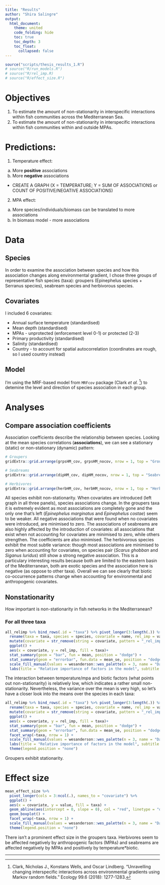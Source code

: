 ```yaml
---
title: "Results"
author: "Shira Salingre"
output: 
  html_document:
    theme: united
    code_folding: hide
    toc: true
    toc_depth: 3
    toc_float:
      collapsed: false
---
```


```r
source("scripts/thesis_results_1.R")
# source("R/run_models.R")
# source("R/rel_imp.R)
# source("R/effect_size.R")
```

# Objectives  

1. To estimate the amount of non-stationarity in interspecific interactions within fish communities across the Mediterranean Sea.  
2. To estimate the amount of non-stationarity in interspecific interactions within fish communities within and outside MPAs.  

# Predictions:

1. Temperature effect:
  a. More **positive** associations  
  b. More **negative** associations
  * CREATE A GRAPH (X = TEMPERATURE; Y = SUM OF ASSOCIATIONS or COUNT OF POSITIVE/NEGATIVE ASSOCIATIONS)  
2. MPA effect:
  a. More species/individuals/biomass can be translated to more associations
  b. In biomass model - more associations
  
# Data

## Species  
In order to examine the association between species and how this association changes along environmental gradient, I chose three groups of representative fish species (taxa): groupers (Epinephelus species + Serranus species), seabream species and herbivorous species.  

## Covariates  

I included 6 covariates:

* Annual surface temperature (standardised)
* Mean depth (standardised)
* MPAs - unprotected (enforcement level 0-1) or protected (2-3)
* Primary productivity (standardised)
* Salinity (standardised)
* Country - to account for spatial autocorrelation (coordinates are rough, so I used country instead)

## Model  
I'm using the MRF-based model from `MRFcov` package (Clark _et al._ [^1]) to detemine the level and direction of species association in each group.  

<!-- From Roi's comments on proposal: 

- Is there any grounds to hypothesise that in warmer areas the associations will be going a certain direction? (more/less associations, weaker/stringer associations) --- NETWORK LEVEL  
- How to identify patterns?  
- Invasive species gradient --- WE CAN MAKE A SORT OF INDEX OF INVASION  
- What variable is being measured? Strength of associations? Direction of associations? Count of associations?  

**I THINK WE SHOULD USE DIFFERENT VARIABLES FOR DIFFERENT QUESTIONS**  


-->


# Analyses

## Compare association coefficients

Association coefficients describe the relationship between species. Looking at the mean species correlations (**associations**), we can see a stationary (static) or non-stationary (dynamic) pattern:

```r
# Groupers
gridExtra::grid.arrange(grpsHM_cov, grpsHM_nocov, nrow = 1, top = "Groupers co-occurrence")

# Seabreams
gridExtra::grid.arrange(dipHM_cov, dipHM_nocov, nrow = 1, top = "Seabream co-occurrence")

# Herbivores
gridExtra::grid.arrange(herbHM_cov, herbHM_nocov, nrow = 1, top = "Herbivores co-occurrence")
```

All species exhibit non-stationarity. When covariates are introduced (left graph in all three panels), species associations change. In the groupers taxa it is extremely evident as most associations are completely gone and the only one that's left (*Epinephelus marginatus* and *Epinephelus costae*) seem to be weaker. All negative associations that were found when no covariates were introduced, are minimised to zero.
The associations of seabreams are also highly affected by the introduction of covariates: all associations that exist when not accounting for covariates are minimised to zero, while others strengthen. The coefficients are also minimised.
The herbivorous species exhibit the most subtle variance: though most associations are minimised to zero when accounting for covariates, on species pair (*Scarus ghobban* and *Siganus luridus*) still show a strong negative association. This is a particulary interesting results because both are limited to the eastern basin of the Mediterranean, both are exotic species and the association here is negative (as oppose to other taxa).
Overall we can see clearly that biotic co-occurrence patterns change when accounting for environmental and anthropogenic covariates.


## Nonstationarity

How important is non-stationarity in fish networks in the Mediterranean?

### For all three taxa

```r
all_relimp %>% bind_rows(.id = "taxa") %>% pivot_longer(3:length(.)) %>% # Create a tibble of all taxa
  rename(taxa = taxa, species = species, covariate = name, rel_imp = value) %>%
  mutate(covariate = str_remove(string = covariate, pattern = "_rel_imp")) %>% 
  ggplot() +
  aes(x = covariate, y = rel_imp, fill = taxa)+
  stat_summary(geom = "bar", fun = mean, position = "dodge") +
  stat_summary(geom = "errorbar", fun.data = mean_se, position = "dodge") +
  scale_fill_manual(values = wesanderson::wes_palette(n = 3, name = "Darjeeling2")) +
  labs(title = "Relative importance of factors in the model", subtitle = "All three taxa mean")
```

The interaction between temperature/mpa and biotic factors (what points out non-stationarity) is relatively low, which indicates a rather small non-stationarity. Nevertheless, the variance over the mean is very high, so let's have a closer look into the means over the species in each taxa:
```r
all_relimp %>% bind_rows(.id = "taxa") %>% pivot_longer(3:length(.)) %>% # Create a tibble of all taxa
  rename(taxa = taxa, species = species, covariate = name, rel_imp = value) %>%
  mutate(covariate = str_remove(string = covariate, pattern = "_rel_imp")) %>% 
  ggplot() +
  aes(x = covariate, y = rel_imp, fill = taxa)+
  stat_summary(geom = "bar", fun = mean, position = "dodge") +
  stat_summary(geom = "errorbar", fun.data = mean_se, position = "dodge") +
  facet_wrap(~taxa, nrow = 1) +
  scale_fill_manual(values = wesanderson::wes_palette(n = 3, name = "Darjeeling2")) +
  labs(title = "Relative importance of factors in the model", subtitle = "Mean for each taxa") +
  theme(legend.position = "none")
```
Groupers exhibit stationarity.

# Effect size
```r
mean_effect_size %>% 
  pivot_longer(cols = 3:ncol(.), names_to = "covariate") %>% 
  ggplot() +
  aes(x = covariate, y = value, fill = taxa) +
  geom_abline(aes(intercept = 0, slope = 0), col = "red", linetype = "dashed") +
  geom_boxplot() +
  facet_wrap(~taxa, nrow = 1) +
  scale_fill_manual(values = wesanderson::wes_palette(n = 3, name = "Darjeeling2")) +
  theme(legend.position = "none")

```

There isn't a prominent effect size in the groupers taxa. Herbivores seem to be affected negatively by anthropogenic factors (MPAs) and seabreams are affected negatively by MPAs and positively by temperature*biotic.



<!-- ## Predictions  -->
<!-- Not sure how this works: what are the units of prediction? -->
<!-- **temperature**   -->
<!-- ```{r} -->
<!-- gridExtra::grid.arrange(ec_plot, em_plot, mr_plot, ss_plot, sc_plot, nrow = 2) -->
<!-- gridExtra::grid.arrange(da_plot, dp_plot, ds_plot, dv_plot, dc_plot, nrow = 2) -->
<!-- gridExtra::grid.arrange(sr_plot, sl_plot, sas_plot, sg_plot, spc_plot, nrow = 2) -->
<!-- ``` -->

<!-- **MPAs**   -->
<!-- ```{r} -->
<!-- gridExtra::grid.arrange(ec_boxplot, em_boxplot, mr_boxplot, ss_boxplot, sc_boxplot, nrow = 2) -->
<!-- gridExtra::grid.arrange(da_boxplot, dp_boxplot, ds_boxplot, dv_boxplot, dc_boxplot, nrow = 2) -->
<!-- gridExtra::grid.arrange(sr_boxplot, sl_boxplot, sas_boxplot, sg_boxplot, spc_boxplot, nrow = 2) -->
<!-- ``` -->




<!-- Connectance (Delams _et al._ [^2]) is a measure of comparison between networks. Essentially, it describes the level of connectedness of species in the network as a proportion the potential associations in the network: -->

<!--     C0 = [total # of edges] / [total # of nodes^2 (total possible connections)] -->

<!-- L = number of edges (associations)   -->
<!-- S = number of nodes (species)   -->
<!-- M = S^2   -->
<!-- connectance (C0) = L/M   -->

___

[^1]: Clark, Nicholas J., Konstans Wells, and Oscar Lindberg. "Unravelling changing interspecific interactions across environmental gradients using Markov random fields." Ecology 99.6 (2018): 1277-1283.

[^2]: Delmas, E., Besson, M., Brice, M. H., Burkle, L. A., Dalla Riva, G. V., Fortin, M. J., ... & Olesen, J. M. (2019). Analysing ecological networks of species interactions. Biological Reviews, 94(1), 16-36.

